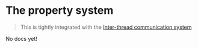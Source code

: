 # The property system

> This is tightly integrated with the [Inter-thread communication system](itc)


<Warning>
No docs yet!
</Warning>

